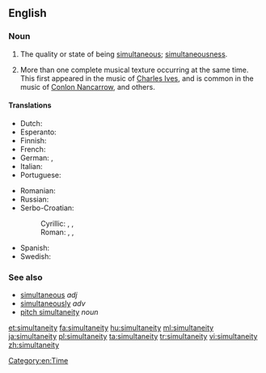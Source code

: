 ==English==
{{rfe|lang=en}}

===Noun===
{{en-noun|~|simultaneities}}

# The quality or state of being [[simultaneous]]; [[simultaneousness]].
# {{context|music|lang=en}} More than one complete musical texture occurring at the same time. This first appeared in the music of [[w:Charles Ives|Charles Ives]], and is common in the music of [[w:Conlon Nancarrow|Conlon Nancarrow]], and others.

====Translations====
{{trans-top|the quality or state of being simultaneous}}
* Dutch: {{t|nl|gelijktijdigheid|c}}
* Esperanto: {{t|eo|samtempeco}}
* Finnish: {{t+|fi|samanaikaisuus}}
* French: {{t+|fr|simultanéité|f}}
* German: {{t|de|Gleichzeitigkeit|f}}, {{t|de|Simultanität|f}}
* Italian: {{t+|it|simultaneità}}
* Portuguese: {{t|pt|simultaneidade}}
{{trans-mid}}
* Romanian: {{t+|ro|simultaneitate|f}}
* Russian: {{t+|ru|одновременность|f|tr=odnovr'ém'ennost'}}
* Serbo-Croatian:
*: Cyrillic: {{t|sh|си̏мулта̄но̄ст|f}}, {{t|sh|исто̀времено̄ст|f}}, {{t|sh|исто̀добно̄ст|f}}
*: Roman: {{t|sh|sȉmultānōst|f}}, {{t|sh|istòvremenōst|f}}, {{t|sh|istòdobnōst|f}}
* Spanish: {{t+|es|simultaneidad}}
* Swedish: {{t|sv|samtidighet|c}}
{{trans-bottom}}

{{trans-top|simultaneity in music}}
{{trans-mid}}
{{trans-bottom}}

===See also===
* [[simultaneous]] ''adj''
* [[simultaneously]] ''adv''
* [[pitch simultaneity]] ''noun''

[[Category:en:Time]]

[[et:simultaneity]]
[[fa:simultaneity]]
[[hu:simultaneity]]
[[ml:simultaneity]]
[[ja:simultaneity]]
[[pl:simultaneity]]
[[ta:simultaneity]]
[[tr:simultaneity]]
[[vi:simultaneity]]
[[zh:simultaneity]]